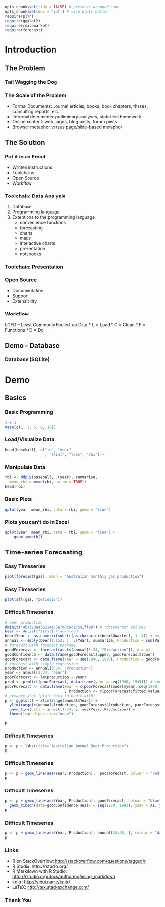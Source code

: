 ```r
opts_chunk$set(tidy = FALSE) # preserve wrapped code
opts_chunk$set(dev = 'pdf') # size plots better
require(plyr)
require(ggplot2)
require(rdatamarket)
require(forecast)
```

# Introduction

## The Problem

### Tail Wagging the Dog

### The Scale of the Problem
* Formal Documents: Journal articles, books, book chapters, theses, consulting reports, etc.
* Informal documents: preliminary analyses, statistical homework
* Online content: web pages, blog posts, forum posts
* Browser metaphor versus page/slide-based metaphor


## The Solution

### Put it in an Email
* Written instructions
* Toolchains
* Open Source
* Workflow

### Toolchain: Data Analysis
1.  Database
1.  Programming language
1.  Extentions to the programming language
    * convenience functions
    * forecasting
    * charts
    * maps
    * interactive charts
    * presentation
    * notebooks

### Toolchain: Presentation

### Open Source
* Documentation
* Support
* Extensibility

### Workflow
LCFD -- Least Commonly Fouled-up Data
* L = Load
* C = Clean
* F = Functions
* D = Do

## Demo -- Database

### Database (SQLite)

# Demo

## Basics

### Basic Programming
```r
1 + 1
mean(c(1, 3, 5, 8, 10))
```

### Load/Visualize Data

```r
head(baseball[, c("id", "year"  
                  , "stint", "team", "rbi")])
```

### Manipulate Data
```r
rbi <- ddply(baseball, .(year), summarise,  
  mean_rbi = mean(rbi, na.rm = TRUE))
head(rbi)
```

### Basic Plots
```r
qplot(year, mean_rbi, data = rbi, geom = "line")
```

### Plots you can't do in Excel
```r
qplot(year, mean_rbi, data = rbi, geom = "line") +
    geom_smooth()
```

## Time-series Forecasting

### Easy Timeseries

```r
plot(forecast(gas), main = "Australian monthly gas production")
```

### Easy Timeseries

```r
plot(stl(gas, "periodic"))
```

### Difficult Timeseries
```r
# beer production
dminit("4b3320aa36214e35a7d0c6c175a1ff98") # rdatamarket api key
beer <- dmlist("22ry") # download
beer$Year <- as.numeric(substr(as.character(beer$Quarter), 1, 4)) # extract year from quarter
annual <- ddply(beer[1:152, ], .(Year), summarize, Production = sum(Value)) # summarize by year
# forecast with forecast package
goodForecast <- forecast(as.ts(annual[1:34, "Production"]), h = 4)
goodConfidence <- data.frame(goodForecast$upper, goodForecast$lower)
goodForecast <- data.frame(Year = seq(1990, 1993), Production = goodForecast$mean) # df for ggplot
# forecast with simple regression
production <- annual[1:34, "Production"]
year <- annual[1:34, "Year"]
poorForecast <- lm(production ~ year) 
pred <- predict(poorForecast, data.frame(year = seq(1990, 1993))) # four-year forecast
poorForecast <- data.frame(Year = c(poorForecast$model$year, seq(1990, 1993))
                           , Production <- c(poorForecast$fitted.values, pred))
# preapre plot (plain data to begin with)
p <- ggplot() + xlim(range(annual$Year)) + 
  ylim(range(c(annual$Production, goodForecast$Production, poorForecast$Production, goodConfidence$X2))) + 
  geom_line(data = annual[1:34, ], aes(Year, Production)) + 
  theme(legend.position="none")
```

```r
p
```

### Difficult Timeseries
```r
p <- p + labs(title="Australian Annual Beer Production")
p
```

### Difficult Timeseries
```r
p <- p + geom_line(aes(Year, Production),  poorForecast, colour = "red")
p
```

### Difficult Timeseries
```r
p <- p + geom_line(aes(Year, Production), goodForecast, colour = "blue") +
  geom_ribbon(data=goodConfidence,aes(x = seq(1990, 1993), ymax = X1, ymin=X1.1), alpha=0.2)
p
```

### Difficult Timeseries
```r
p <- p + geom_line(aes(Year, Production), annual[34:38, ], colour = "darkgreen")
p
```


### Links

* R on StackOverflow: <http://stackoverflow.com/questions/tagged/r>
* R Studio: <http://rstudio.org/>
* R Markdown with R Studio: <http://rstudio.org/docs/authoring/using_markdown>
* knitr: <http://yihui.name/knitr/>
* LaTeX: <http://tex.stackexchange.com/>

### Thank You

\begin{center}
\LARGE{Questions?}
\end{center}


